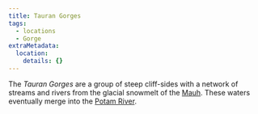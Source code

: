 ```yaml
---
title: Tauran Gorges
tags:
  - locations
  - Gorge
extraMetadata:
  location:
    details: {}
---
```


<Stub />

The *Tauran Gorges* are a group of steep cliff-sides with a network of streams
and rivers from the glacial snowmelt of the [Mauh](./mauh.mdx). These waters
eventually merge into the [Potam River](./potam.mdx).

